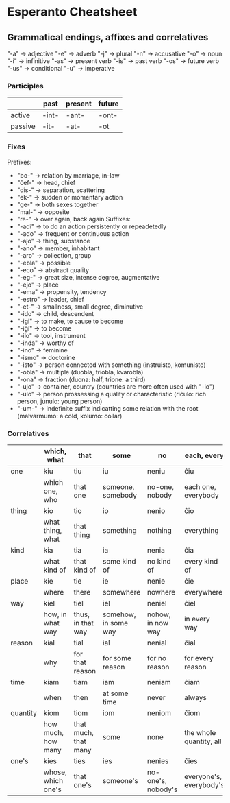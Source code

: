 # Esperanto Cheatsheet
## Grammatical endings, affixes and correlatives
"-a" -> adjective
"-e" -> adverb
"-j" -> plural
"-n" -> accusative
"-o" -> noun
"-i" -> infinitive
"-as" -> present verb
"-is" -> past verb
"-os" -> future verb
"-us" -> conditional
"-u" -> imperative

### Participles
|         | past  | present | future |
| ------- | ----- | ------- | ------ |
| active  | -int- | -ant-   | -ont-  |
| passive | -it-  | -at-    | -ot    |

### Fixes
Prefixes:
- "bo-" -> relation by marriage, in-law
- "ĉef-" -> head, chief
- "dis-" -> separation, scattering
- "ek-" -> sudden or momentary action
- "ge-" -> both sexes together
- "mal-" -> opposite
- "re-" -> over again, back again
Suffixes:
- "-adi" -> to do an action persistently or repeadetedly
- "-ado" -> frequent or continuous action
- "-aĵo" -> thing, substance
- "-ano" -> member, inhabitant
- "-aro" -> collection, group
- "-ebla" -> possible
- "-eco" -> abstract quality
- "-eg-" -> great size, intense degree, augmentative
- "-ejo" -> place
- "-ema" -> propensity, tendency
- "-estro" -> leader, chief
- "-et-" -> smallness, small degree, diminutive
- "-ido" -> child, descendent
- "-igi" -> to make, to cause to become
- "-iĝi" -> to become
- "-ilo" -> tool, instrument
- "-inda" -> worthy of
- "-ino" -> feminine
- "-ismo" -> doctorine
- "-isto" -> person connected with something (instruisto, komunisto)
- "-obla" -> multiple (duobla, triobla, kvarobla)
- "-ona" -> fraction (duona: half, trione: a third)
- "-ujo" -> container, country (countries are more often used with "-io")
- "-ulo" -> person prossessing a quality or characteristic (riĉulo: rich person, junulo: young person)
- "-um-" -> indefinite suffix indicatting some relation with the root (malvarmumo: a cold, kolumo: collar)

### Correlatives
|          | which, what        | that                 | some                 | no                 | each, every             |
| -------- | ------------------ | -------------------- | -------------------- | ------------------ | ----------------------- |
| one      | kiu                | tiu                  | iu                   | neniu              | ĉiu                     |
|          | which one, who     | that one             | someone, somebody    | no-one, nobody     | each one, everybody     |
| thing    | kio                | tio                  | io                   | nenio              | ĉio                     |
|          | what thing, what   | that thing           | something            | nothing            | everything              |
| kind     | kia                | tia                  | ia                   | nenia              | ĉia                     |
|          | what kind of       | that kind of         | some kind of         | no kind of         | every kind of           |
| place    | kie                | tie                  | ie                   | nenie              | ĉie                     |
|          | where              | there                | somewhere            | nowhere            | everywhere              |
| way      | kiel               | tiel                 | iel                  | neniel             | ĉiel                    |
|          | how, in what way   | thus, in that way    | somehow, in some way | nohow, in now way  | in every way            |
| reason   | kial               | tial                 | ial                  | nenial             | ĉial                    |
|          | why                | for that reason      | for some reason      | for no reason      | for every reason        |
| time     | kiam               | tiam                 | iam                  | neniam             | ĉiam                    |
|          | when               | then                 | at some time         | never              | always                  |
| quantity | kiom               | tiom                 | iom                  | neniom             | ĉiom                    |
|          | how much, how many | that much, that many | some                 | none               | the whole quantity, all |
| one's    | kies               | ties                 | ies                  | nenies             | ĉies                    |
|          | whose, which one's | that one's           | someone's            | no-one's, nobody's | everyone's, everybody's |
